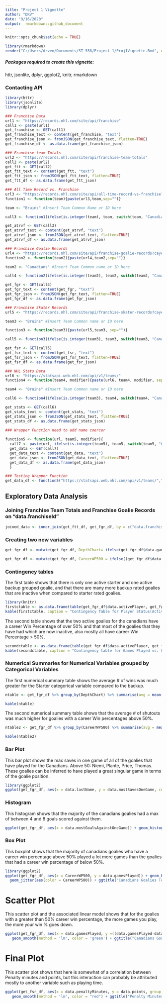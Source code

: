 ```yaml
---
title: "Project 1 Vignette"
author: "DRV"
date: "9/16/2020"
output:  rmarkdown::github_document
---
```


```r
knitr::opts_chunk$set(echo = TRUE)
```

```r
library(rmarkdown)
render("C:/Users/drven/Documents/ST 558/Project-1/Proj1Vignette.Rmd", output_file= "README.md")
```
##### Packages required to create this vignette: 
httr, jsonlite, dplyr, ggplot2, knitr, rmarkdown

### Contacting API
```r
library(httr)
library(jsonlite)
library(dplyr)

### Franchise Data 
url1 <- "https://records.nhl.com/site/api/franchise"
call1 <- paste(url1)
get_franchise <- GET(call1)
get_franchise_text <- content(get_franchise, "text")
get_franchise_json <- fromJSON(get_franchise_text, flatten=TRUE)
get_franchise_df <- as.data.frame(get_franchise_json)

### Franchise team Totals 
url2 <- "https://records.nhl.com/site/api/franchise-team-totals"
call2 <- paste(url2)
get_ftt <- GET(call2)
get_ftt_text <- content(get_ftt, "text")
get_ftt_json <- fromJSON(get_ftt_text, flatten=TRUE)
get_ftt_df <- as.data.frame(get_ftt_json)

### All Time Record vs. Franchise 
url3 <- "https://records.nhl.com/site/api/all-time-record-vs-franchise?cayenneExp=teamFranchiseId="
function1 <- function(team){paste(url3,team,sep="")}

team <- "Bruins" #Insert Team Common Name or ID here 

call3 <- function1(ifelse(is.integer(team), team, switch(team, "Canadians" = 8, "Wanderers" = 41, "Eagles" = 45, "Tigers" = 37, "Maple Leafs" = 10, "Bruins" = 6, "Maroons" = 43, "Americans" = 51, "Quakers" = 39, "Rangers" = 3, "Blackhawks" = 16, "Red Wings" = 17, "Barons" = 49, "Kings" = 26, "Stars" = 25, "Flyers" = 4, "Penguins" = 5, "Blues" = 19, "Sabres" = 7, "Canucks" = 23, "Flames" = 20, "Islanders" = 2, "Devils" = 1, "Capitals" = 15, "Oilers" = 22, "Hurricanes" = 12, "Avalanche" = 21, "Coyotes" = 23, "Sharks" = 28, "Senators" = 9, "Lightening" =14, "Ducks" = 24, "Panthers" = 13, "Predators" = 18, "Jets" = 52, "Blue Jackets" = 29, "Wild" = 30, "Golden Knights" = 54)))

get_atrvf <- GET(call3)
get_atrvf_text <- content(get_atrvf, "text")
get_atrvf_json <- fromJSON(get_atrvf_text, flatten=TRUE)
get_atrvf_df <- as.data.frame(get_atrvf_json)

### Franshice Goalie Records 
url4 <- "https://records.nhl.com/site/api/franchise-goalie-records?cayenneExp=franchiseId="
function2 <- function(team2){paste(url4,team2,sep="")}

team2 <- "Canadians" #Insert Team Common name or ID here 

call4 <- function2(ifelse(is.integer(team2), team2, switch(team2, "Canadians" = 8, "Wanderers" = 41, "Eagles" = 45, "Tigers" = 37, "Maple Leafs" = 10, "Bruins" = 6, "Maroons" = 43, "Americans" = 51, "Quakers" = 39, "Rangers" = 3, "Blackhawks" = 16, "Red Wings" = 17, "Barons" = 49, "Kings" = 26, "Stars" = 25, "Flyers" = 4, "Penguins" = 5, "Blues" = 19, "Sabres" = 7, "Canucks" = 23, "Flames" = 20, "Islanders" = 2, "Devils" = 1, "Capitals" = 15, "Oilers" = 22, "Hurricanes" = 12, "Avalanche" = 21, "Coyotes" = 23, "Sharks" = 28, "Senators" = 9, "Lightening" =14, "Ducks" = 24, "Panthers" = 13, "Predators" = 18, "Jets" = 52, "Blue Jackets" = 29, "Wild" = 30, "Golden Knights" = 54)))

get_fgr <- GET(call4)
get_fgr_text <- content(get_fgr, "text")
get_fgr_json <- fromJSON(get_fgr_text, flatten=TRUE)
get_fgr_df <- as.data.frame(get_fgr_json)

### Franchise Skater Records 
url5 <- "https://records.nhl.com/site/api/franchise-skater-records?cayenneExp=franchiseId="

team3 <- "Bruins" #Insert Team Common name or ID here

function3 <- function(team3){paste(url5,team3, sep="")}

call5 <- function3(ifelse(is.integer(team3), team3, switch(team3, "Canadians" = 8, "Wanderers" = 41, "Eagles" = 45, "Tigers" = 37, "Maple Leafs" = 10, "Bruins" = 6, "Maroons" = 43, "Americans" = 51, "Quakers" = 39, "Rangers" = 3, "Blackhawks" = 16, "Red Wings" = 17, "Barons" = 49, "Kings" = 26, "Stars" = 25, "Flyers" = 4, "Penguins" = 5, "Blues" = 19, "Sabres" = 7, "Canucks" = 23, "Flames" = 20, "Islanders" = 2, "Devils" = 1, "Capitals" = 15, "Oilers" = 22, "Hurricanes" = 12, "Avalanche" = 21, "Coyotes" = 23, "Sharks" = 28, "Senators" = 9, "Lightening" =14, "Ducks" = 24, "Panthers" = 13, "Predators" = 18, "Jets" = 52, "Blue Jackets" = 29, "Wild" = 30, "Golden Knights" = 54)))

get_fsr <- GET(call5)
get_fsr_text <- content(get_fsr, "text")
get_fsr_json <- fromJSON(get_fsr_text, flatten=TRUE)
get_fsr_df <- as.data.frame(get_fsr_json)

### NHL Stats Data 
url6 <- "https://statsapi.web.nhl.com/api/v1/teams/"
function4 <- function(team4, modifier){paste(url6, team4, modifier, sep="")}

team4 <- "Bruins" #Insert Team Common name or ID here

call6 <- function4(ifelse(is.integer(team3), team4, switch(team4, "Canadians" = 8, "Wanderers" = 41, "Eagles" = 45, "Tigers" = 37, "Maple Leafs" = 10, "Bruins" = 6, "Maroons" = 43, "Americans" = 51, "Quakers" = 39, "Rangers" = 3, "Blackhawks" = 16, "Red Wings" = 17, "Barons" = 49, "Kings" = 26, "Stars" = 25, "Flyers" = 4, "Penguins" = 5, "Blues" = 19, "Sabres" = 7, "Canucks" = 23, "Flames" = 20, "Islanders" = 2, "Devils" = 1, "Capitals" = 15, "Oilers" = 22, "Hurricanes" = 12, "Avalanche" = 21, "Coyotes" = 23, "Sharks" = 28, "Senators" = 9, "Lightening" =14, "Ducks" = 24, "Panthers" = 13, "Predators" = 18, "Jets" = 52, "Blue Jackets" = 29, "Wild" = 30, "Golden Knights" = 54)), "?expand=team.roster")

get_stats <- GET(call6)
get_stats_text <- content(get_stats, "text")
get_stats_json <- fromJSON(get_stats_text, flatten=TRUE)
get_stats_df <- as.data.frame(get_stats_json)
  
### Wrapper Function need to add name coercer 

function5 <- function(url, team5, modifier){
  call7 <- paste(url, ifelse(is.integer(team5), team5, switch(team5, "Canadians" = 8, "Wanderers" = 41, "Eagles" = 45, "Tigers" = 37, "Maple Leafs" = 10, "Bruins" = 6, "Maroons" = 43, "Americans" = 51, "Quakers" = 39, "Rangers" = 3, "Blackhawks" = 16, "Red Wings" = 17, "Barons" = 49, "Kings" = 26, "Stars" = 25, "Flyers" = 4, "Penguins" = 5, "Blues" = 19, "Sabres" = 7, "Canucks" = 23, "Flames" = 20, "Islanders" = 2, "Devils" = 1, "Capitals" = 15, "Oilers" = 22, "Hurricanes" = 12, "Avalanche" = 21, "Coyotes" = 23, "Sharks" = 28, "Senators" = 9, "Lightening" =14, "Ducks" = 24, "Panthers" = 13, "Predators" = 18, "Jets" = 52, "Blue Jackets" = 29, "Wild" = 30, "Golden Knights" = 54)), modifier, sep="") 
  get_data <- GET(call7) 
  get_data_text <- content(get_data, "text") 
  get_data_json <- fromJSON(get_data_text, flatten=TRUE) 
  get_data_df <- as.data.frame(get_data_json)
  }

### Testing Wrapper Function
get_data_df <- function5("https://statsapi.web.nhl.com/api/v1/teams/","Hurricanes","?expand=team.roster")

```
## Exploratory Data Analysis 
### Joining Franchise Team Totals and Franchise Goalie Records on "data.franchiseId" 
```r
joined_data <- inner_join(get_ftt_df, get_fgr_df, by = c("data.franchiseId" =  "data.franchiseId"))
```

### Creating two new variables 
```r

get_fgr_df <- mutate(get_fgr_df, DepthChart= ifelse(get_fgr_df$data.gamesPlayed > 100, "Starter", "Backup")) 

get_fgr_df <- mutate(get_fgr_df, CareerWP500 = ifelse((get_fgr_df$data.gamesPlayed-get_fgr_df$data.losses)/data.gamesPlayed > .5, "Over500", "Under500"))

```
### Contingency tables 
The first table shows that there is only one active starter and one active backup grouped goalie, and that there are many more backup rated goalies that are inactive when compared to starter rated goalies. 
```r
library(knitr)
firstctable <- as.data.frame(table(get_fgr_df$data.activePlayer, get_fgr_df$DepthChart))
kable(firstctable, caption = "Contingency Table for Player Status(Active/Not Active) vs. Experience More/Less than 100 games(Backup/Starter")
```
The second table shows that the two active goalies for the canadians have a career Win Percentage of over 50% and that most of the goalies that they have had which are now inactive, also mostly all have career Win Percentage > 50%. 
```r
secondctable <- as.data.frame(table(get_fgr_df$data.activePlayer, get_fgr_df$CareerWP500))
kable(secondctable, caption = "Contingency table for Games Played vs. Career WP > .500")
```
### Numerical Summaries for Numerical Variables grouped by Categorical Variables
The first numerical summary table shows the average # of wins was much greater for the Starter categorical variable compared to the backup. 
```r
ntable <- get_fgr_df %>% group_by(DepthChart) %>% summarise(avg = mean(data.wins), med = median(data.wins), var = var(data.wins))

kable(ntable)
```
The second numerical summary table shows that the average # of shutouts was much higher for goalies with a career Win percentages above 50%. 
```r
ntable2 <- get_fgr_df %>% group_by(CareerWP500) %>% summarise(avg = mean(data.mostShutoutsOneSeason), med = median(data.mostShutoutsOneSeason), var = var(data.mostShutoutsOneSeason))

kable(ntable2)
```

### Bar Plot
This bar plot shows the max saves in one game of all of the goalies that have played for the Canadians. Above 50: Niemi, Plante, Price, Thomas. These goalies can be inferred to have played a great singular game in terms of the goalie position.
```r
library(ggplot2)
ggplot(get_fgr_df, aes(x = data.lastName, y = data.mostSavesOneGame, color = data.lastName, fill=data.lastName)) + theme(axis.text.x=element_text(angle=90,hjust=1),legend.position = "none") + geom_col()+ggtitle("Montreal Canadians Goalies - Most Saves In One Game") + xlab("Goalie Last Name") + ylab("Saves in One Game") 

```
### Histogram
This histogram shows that the majority of the canadians goalies had a max of between 4 and 8 goals scored against them. 
```r
ggplot(get_fgr_df, aes(x = data.mostGoalsAgainstOneGame)) + geom_histogram(bins = 10) + ggtitle("Histogram for Most Goals Against in One Game") 
```

### Box Plot 
This boxplot shows that the majority of canadians goalies who have a career win percentage above 50% played a lot more games than the goalies that had a career win percentage of below 50%. 
```r
library(ggplot2)
ggplot(get_fgr_df, aes(x = CareerWP500, y = data.gamesPlayed)) + geom_boxplot() + 
  geom_jitter(aes(color = CareerWP500)) + ggtitle("Canadians Goalies Total Games Stratified by Win Percentage") + xlab("Over or below .500 Win %") + ylab("Number of games played in Career")
```

# Scatter Plot 
This scatter plot and the associated linear model shows that for the goalies with a greater than 50% career win percentage, the more games you play, the more your win % goes down. 
```r
ggplot(get_fgr_df, aes(x = data.gamesPlayed, y =((data.gamesPlayed-data.losses)/data.gamesPlayed) , group = CareerWP500)) + geom_point(aes(color = CareerWP500)) +     
   geom_smooth(method = 'lm', color = 'green') + ggtitle("Canadians Goalies Games played vs. Win Percentage")+ xlab("Games Played in Career") + ylab("Win %")
```

# Final Plot 
This scatter plot shows that here is somewhat of a correlation between Penalty minutes and points, but this interaction can probably be attributed mostly to another variable such as playing time. 
```r
ggplot(get_fsr_df, aes(x = data.penaltyMinutes, y = data.points, group = data.positionCode)) + geom_point(aes(color = data.positionCode)) +     
   geom_smooth(method = 'lm', color = "red") + ggtitle("Penalty Minutes vs. Points")+ xlab("Penalty Minutes") + ylab("Points")

```
